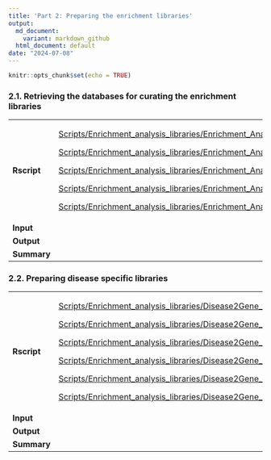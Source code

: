 ```yaml
---
title: 'Part 2: Preparing the enrichment libraries'
output:
  md_document:
    variant: markdown_github
  html_document: default
date: "2024-07-08"
---
```


```r
knitr::opts_chunk$set(echo = TRUE)
```

### 2.1. Retrieving the databases for curating the enrichment libraries

+-------------+-------------------------------------------------------------------------------------------------------------------------------------------------------------------------------+
| **Rscript** | [Scripts/Enrichment_analysis_libraries/Enrichment_Analysis_Libraries_ADR.R](../Scripts/Enrichment_analysis_libraries/Enrichment_Analysis_Libraries_ADR.R)                     |
|             |                                                                                                                                                                               |
|             | [Scripts/Enrichment_analysis_libraries/Enrichment_Analysis_Libraries_Diseases.R](../Scripts/Enrichment_analysis_libraries/Enrichment_Analysis_Libraries_Diseases.R)           |
|             |                                                                                                                                                                               |
|             | [Scripts/Enrichment_analysis_libraries/Enrichment_Analysis_Libraries_curatedADR.R](../Scripts/Enrichment_analysis_libraries/Enrichment_Analysis_Libraries_curatedADR.R)       |
|             |                                                                                                                                                                               |
|             | [Scripts/Enrichment_analysis_libraries/Enrichment_Analysis_Libraries_Miscellaneous.R](../Scripts/Enrichment_analysis_libraries/Enrichment_Analysis_Libraries_Miscellaneous.R) |
|             |                                                                                                                                                                               |
|             | [Scripts/Enrichment_analysis_libraries/Enrichment_Analysis_Libraries_Pathways.R](../Scripts/Enrichment_analysis_libraries/Enrichment_Analysis_Libraries_Pathways.R)           |
+-------------+-------------------------------------------------------------------------------------------------------------------------------------------------------------------------------+
| **Input**   |                                                                                                                                                                               |
+-------------+-------------------------------------------------------------------------------------------------------------------------------------------------------------------------------+
| **Output**  |                                                                                                                                                                               |
+-------------+-------------------------------------------------------------------------------------------------------------------------------------------------------------------------------+
| **Summary** |                                                                                                                                                                               |
+-------------+-------------------------------------------------------------------------------------------------------------------------------------------------------------------------------+

### 2.2. Preparing disease specific libraries

+-------------+-------------------------------------------------------------------------------------------------------------------------------------------------------+
| **Rscript** | [Scripts/Enrichment_analysis_libraries/Disease2Gene_BreastCancer_lib.R](../Scripts/Enrichment_analysis_libraries/Disease2Gene_BreastCancer_lib.R)     |
|             |                                                                                                                                                       |
|             | [Scripts/Enrichment_analysis_libraries/Disease2Gene_KidneyCancer_lib.R](../Scripts/Enrichment_analysis_libraries/Disease2Gene_KidneyCancer_lib.R)     |
|             |                                                                                                                                                       |
|             | [Scripts/Enrichment_analysis_libraries/Disease2Gene_LungCancer_lib.R](../Scripts/Enrichment_analysis_libraries/Disease2Gene_LungCancer_lib.R)         |
|             |                                                                                                                                                       |
|             | [Scripts/Enrichment_analysis_libraries/Disease2Gene_OvaryCancer_lib.R](../Scripts/Enrichment_analysis_libraries/Disease2Gene_OvaryCancer_lib.R)       |
|             |                                                                                                                                                       |
|             | [Scripts/Enrichment_analysis_libraries/Disease2Gene_ProstateCancer_lib.R](../Scripts/Enrichment_analysis_libraries/Disease2Gene_ProstateCancer_lib.R) |
|             |                                                                                                                                                       |
|             | [Scripts/Enrichment_analysis_libraries/Disease2Gene_SkinCancer_lib.R](../Scripts/Enrichment_analysis_libraries/Disease2Gene_SkinCancer_lib.R)         |
+-------------+-------------------------------------------------------------------------------------------------------------------------------------------------------+
| **Input**   |                                                                                                                                                       |
+-------------+-------------------------------------------------------------------------------------------------------------------------------------------------------+
| **Output**  |                                                                                                                                                       |
+-------------+-------------------------------------------------------------------------------------------------------------------------------------------------------+
| **Summary** |                                                                                                                                                       |
+-------------+-------------------------------------------------------------------------------------------------------------------------------------------------------+

